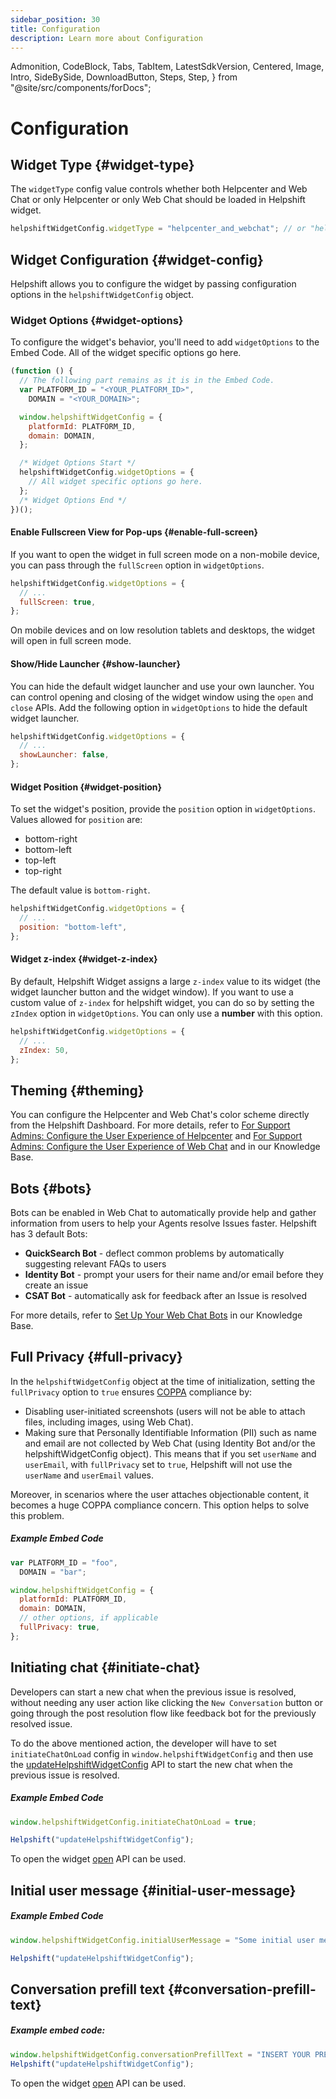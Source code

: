 ```yaml
---
sidebar_position: 30
title: Configuration
description: Learn more about Configuration
---
```


  Admonition,
  CodeBlock,
  Tabs,
  TabItem,
  LatestSdkVersion,
  Centered,
  Image,
  Intro,
  SideBySide,
  DownloadButton,
  Steps,
  Step,
} from "@site/src/components/forDocs";


# Configuration

<Intro>

</Intro>

## Widget Type {#widget-type}

The `widgetType` config value controls whether both Helpcenter and Web Chat or only Helpcenter or only Web Chat should be loaded in Helpshift widget.

```javascript
helpshiftWidgetConfig.widgetType = "helpcenter_and_webchat"; // or "helpcenter" or "webchat"
```

## Widget Configuration {#widget-config}

Helpshift allows you to configure the widget by passing configuration options in the `helpshiftWidgetConfig` object.

### Widget Options {#widget-options}

To configure the widget's behavior, you'll need to add `widgetOptions` to the Embed Code. All of the widget specific options go here.

```javascript
(function () {
  // The following part remains as it is in the Embed Code.
  var PLATFORM_ID = "<YOUR_PLATFORM_ID>",
    DOMAIN = "<YOUR_DOMAIN>";

  window.helpshiftWidgetConfig = {
    platformId: PLATFORM_ID,
    domain: DOMAIN,
  };

  /* Widget Options Start */
  helpshiftWidgetConfig.widgetOptions = {
    // All widget specific options go here.
  };
  /* Widget Options End */
})();
```

#### Enable Fullscreen View for Pop-ups {#enable-full-screen}

If you want to open the widget in full screen mode on a non-mobile device, you can pass through the `fullScreen` option in `widgetOptions`.

```javascript
helpshiftWidgetConfig.widgetOptions = {
  // ...
  fullScreen: true,
};
```

<Admonition type="info" title="Note">

On mobile devices and on low resolution tablets and desktops, the widget will open in full screen mode.

</Admonition>

#### Show/Hide Launcher {#show-launcher}

You can hide the default widget launcher and use your own launcher. You can control opening and closing of the widget window using the `open` and `close` APIs. Add the following option in `widgetOptions` to hide the default widget launcher.

```javascript
helpshiftWidgetConfig.widgetOptions = {
  // ...
  showLauncher: false,
};
```

#### Widget Position {#widget-position}

To set the widget's position, provide the `position` option in `widgetOptions`. Values allowed for `position` are:

- bottom-right
- bottom-left
- top-left
- top-right

The default value is `bottom-right`.

```javascript
helpshiftWidgetConfig.widgetOptions = {
  // ...
  position: "bottom-left",
};
```

#### Widget z-index {#widget-z-index}

By default, Helpshift Widget assigns a large `z-index` value to its widget (the widget launcher button and the widget window). If you want to use a custom value of `z-index` for helpshift widget, you can do so by setting the `zIndex` option in `widgetOptions`. You can only use a **number** with this option.

```javascript
helpshiftWidgetConfig.widgetOptions = {
  // ...
  zIndex: 50,
};
```

## Theming {#theming}

You can configure the Helpcenter and Web Chat's color scheme directly from the Helpshift Dashboard. For more details, refer to [For Support Admins: Configure the User Experience of Helpcenter](https://support.helpshift.com/hc/en/13-helpshift-technical-support/faq/1169-help-center-procedure-configure-look-and-feel-settings-for-sdk-x-help-center-2-0-web-support-portals-and-web-chat-v2/) and [For Support Admins: Configure the User Experience of Web Chat](https://support.helpshift.com/hc/en/13-helpshift-technical-support/faq/900-web-chat-understand-the-appearance-of-web-chat-ui-elements-sdk-x/) and in our Knowledge Base.

## Bots {#bots}

Bots can be enabled in Web Chat to automatically provide help and gather information from users to help your Agents resolve Issues faster. Helpshift has 3 default Bots:

- **QuickSearch Bot** - deflect common problems by automatically suggesting relevant FAQs to users
- **Identity Bot** - prompt your users for their name and/or email before they create an issue
- **CSAT Bot** - automatically ask for feedback after an Issue is resolved

For more details, refer to [Set Up Your Web Chat Bots](https://support.helpshift.com/kb/article/web-chat#section-four) in our Knowledge Base.

## Full Privacy {#full-privacy}

In the `helpshiftWidgetConfig` object at the time of initialization, setting the `fullPrivacy` option to `true` ensures [COPPA](http://www.coppa.org/) compliance by:

- Disabling user-initiated screenshots (users will not be able to attach files, including images, using Web Chat).
- Making sure that Personally Identifiable Information (PII) such as name and email are not collected by Web Chat (using Identity Bot and/or the helpshiftWidgetConfig object). This means that if you set `userName` and `userEmail`, with `fullPrivacy` set to `true`, Helpshift will not use the `userName` and `userEmail` values.

Moreover, in scenarios where the user attaches objectionable content, it becomes a huge COPPA compliance concern. This option helps to solve this problem.

##### Example Embed Code

```javascript
var PLATFORM_ID = "foo",
  DOMAIN = "bar";

window.helpshiftWidgetConfig = {
  platformId: PLATFORM_ID,
  domain: DOMAIN,
  // other options, if applicable
  fullPrivacy: true,
};
```

## Initiating chat {#initiate-chat}

Developers can start a new chat when the previous issue is resolved, without needing any user action like clicking the `New Conversation` button or going through the post resolution flow like feedback bot for the previously resolved issue.

To do the above mentioned action, the developer will have to set `initiateChatOnLoad` config in `window.helpshiftWidgetConfig` and then use the [updateHelpshiftWidgetConfig](https://developers.helpshift.com/helpshift-widget/api/#update-helpshift-widget-config) API to start the new chat when the previous issue is resolved.

##### Example Embed Code

```javascript
window.helpshiftWidgetConfig.initiateChatOnLoad = true;

Helpshift("updateHelpshiftWidgetConfig");
```

To open the widget [open](https://developers.helpshift.com/web-chat/api/#open-widget) API can be used.

## Initial user message {#initial-user-message}

<InitialUserMessageDescription />

##### Example Embed Code

```javascript
window.helpshiftWidgetConfig.initialUserMessage = "Some initial user message";

Helpshift("updateHelpshiftWidgetConfig");
```

## Conversation prefill text {#conversation-prefill-text}

<ConversationPrefillTextDescription />

##### Example embed code:

```javascript
window.helpshiftWidgetConfig.conversationPrefillText = "INSERT YOUR PREFILL TEXT";
Helpshift("updateHelpshiftWidgetConfig");
```

To open the widget [open](https://developers.helpshift.com/web-chat/api/#open-widget) API can be used.